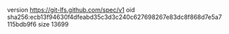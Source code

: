 version https://git-lfs.github.com/spec/v1
oid sha256:ecb13f94630f4dfeabd35c3d3c240c627698267e83dc8f868d7e5a7115bdb9f6
size 13699
